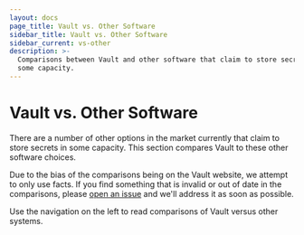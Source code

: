 ```yaml
---
layout: docs
page_title: Vault vs. Other Software
sidebar_title: Vault vs. Other Software
sidebar_current: vs-other
description: >-
  Comparisons between Vault and other software that claim to store secrets in
  some capacity.
---
```


# Vault vs. Other Software

There are a number of other options in the market currently that claim
to store secrets in some capacity. This section compares Vault to these
other software choices.

Due to the bias of the comparisons being on the Vault website, we attempt
to only use facts. If you find something that is invalid or out of date
in the comparisons, please
[open an issue](https://github.com/hashicorp/vault/issues) and we'll
address it as soon as possible.

Use the navigation on the left to read comparisons of Vault versus other
systems.
